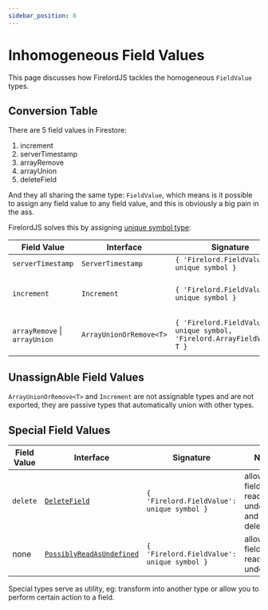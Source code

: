 ```yaml
---
sidebar_position: 8
---
```


# Inhomogeneous Field Values

This page discusses how FirelordJS tackles the homogeneous `FieldValue` types.

## Conversion Table

There are 5 field values in Firestore:

1. increment
2. serverTimestamp
3. arrayRemove
4. arrayUnion
5. deleteField

And they all sharing the same type: `FieldValue`, which means is it possible to assign any field value to any field value, and this is obviously a big pain in the ass.

FirelordJS solves this by assigning [unique symbol type](https://www.typescriptlang.org/docs/handbook/release-notes/typescript-2-7.html#unique-symbol):

| Field Value                   | Interface               | Signature                                                                 | Note                     | Assignable |
| ----------------------------- | ----------------------- | ------------------------------------------------------------------------- | ------------------------ | ---------- |
| `serverTimestamp`             | `ServerTimestamp`       | `{ 'Firelord.FieldValue': unique symbol }`                                |                          | Yes        |
| `increment`                   | `Increment`             | `{ 'Firelord.FieldValue': unique symbol }`                                | auto union with `number` | No         |
| `arrayRemove` \| `arrayUnion` | `ArrayUnionOrRemove<T>` | `{ 'Firelord.FieldValue': unique symbol, 'Firelord.ArrayFieldValue': T }` | auto union with `T[]`    | No         |

## UnassignAble Field Values

`ArrayUnionOrRemove<T>` and `Increment` are not assignable types and are not exported, they are passive types that automatically union with other types.

## Special Field Values

| Field Value | Interface                                                             | Signature                                  | Note                                                | Assignable |
| ----------- | --------------------------------------------------------------------- | ------------------------------------------ | --------------------------------------------------- | ---------- |
| `delete`    | [`DeleteField`](/1.x.x/guides/delete_field)                           | `{ 'Firelord.FieldValue': unique symbol }` | allow a field to be read as undefiend and deletable | Yes        |
| none        | [`PossiblyReadAsUndefined`](/1.x.x/guides/possibly_read_as_undefined) | `{ 'Firelord.FieldValue': unique symbol }` | allow a field to be read as undefiend               | Yes        |

Special types serve as utility, eg: transform into another type or allow you to perform certain action to a field.

